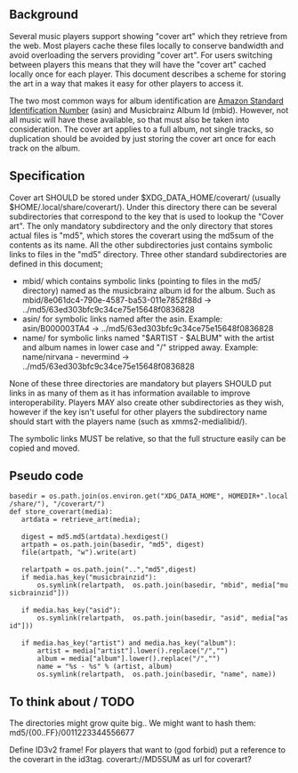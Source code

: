 ==Background==
Several music players support showing "cover art" which they retrieve from the web. Most players cache these files locally to conserve bandwidth and  avoid overloading the servers providing "cover art". For users switching between players this means that they will have the "cover art" cached locally once for each player. This document describes a scheme for storing the art in a way that makes it easy for other players to access it.

The two most common ways for album identification are [[wikipedia:Amazon_Standard_Identification_Number|Amazon Standard Identification Number]] (asin) and Musicbrainz Album Id (mbid). However, not all music will have these available, so that must also be taken into consideration. The cover art applies to a full album, not single tracks, so duplication should be avoided by just storing the cover art once for each track on the album.

==Specification==
Cover art SHOULD be stored under $XDG_DATA_HOME/coverart/ (usually $HOME/.local/share/coverart/). Under this directory there can be several subdirectories that correspond to the key that is used to lookup the "Cover art". The only mandatory subdirectory and the only directory that stores actual files is "md5", which stores the coverart using the md5sum of the contents as its name. All the other subdirectories just contains symbolic links to files in the "md5" directory. Three other standard subdirectories are defined in this document;

* mbid/ which contains symbolic links (pointing to files in the md5/ directory) named as the musicbrainz album id for the album. Such as mbid/8e061dc4-790e-4587-ba53-011e7852f88d -> ../md5/63ed303bfc9c34ce75e15648f0836828
* asin/ for symbolic links named after the asin. Example: asin/B000003TA4 -> ../md5/63ed303bfc9c34ce75e15648f0836828
* name/ for symbolic links named "$ARTIST - $ALBUM" with the artist and album names in lower case and "/" stripped away. Example: name/nirvana - nevermind -> ../md5/63ed303bfc9c34ce75e15648f0836828

None of these three directories are mandatory but players SHOULD put links in as many of them as it has information available to improve interoperability. Players MAY also create other subdirectories as they wish, however if the key isn't useful for other players the subdirectory name should start with the players name (such as xmms2-medialibid/).

The symbolic links MUST be relative, so that the full structure easily can be copied and moved.

==Pseudo code==

 basedir = os.path.join(os.environ.get("XDG_DATA_HOME", HOMEDIR+".local/share/"), "/coverart/")
 def store_coverart(media):
 	artdata = retrieve_art(media);
 
 	digest = md5.md5(artdata).hexdigest()
 	artpath = os.path.join(basedir, "md5", digest)
 	file(artpath, "w").write(art)
 
 	relartpath = os.path.join("..","md5",digest)
 	if media.has_key("musicbrainzid"):
 		os.symlink(relartpath,  os.path.join(basedir, "mbid", media["musicbrainzid"]))
 
 	if media.has_key("asid"):
 		os.symlink(relartpath,  os.path.join(basedir, "asid", media["asid"]))
 
 	if media.has_key("artist") and media.has_key("album"):
 		artist = media["artist"].lower().replace("/","")
 		album = media["album"].lower().replace("/","")
 		name = "%s - %s" % (artist, album)
 		os.symlink(relartpath,  os.path.join(basedir, "name", name))

==To think about / TODO==

The directories might grow quite big.. We might want to hash them: md5/{00..FF}/0011223344556677

Define ID3v2 frame! For players that want to (god forbid) put a reference to the coverart in the id3tag.
coverart://MD5SUM as url for coverart?